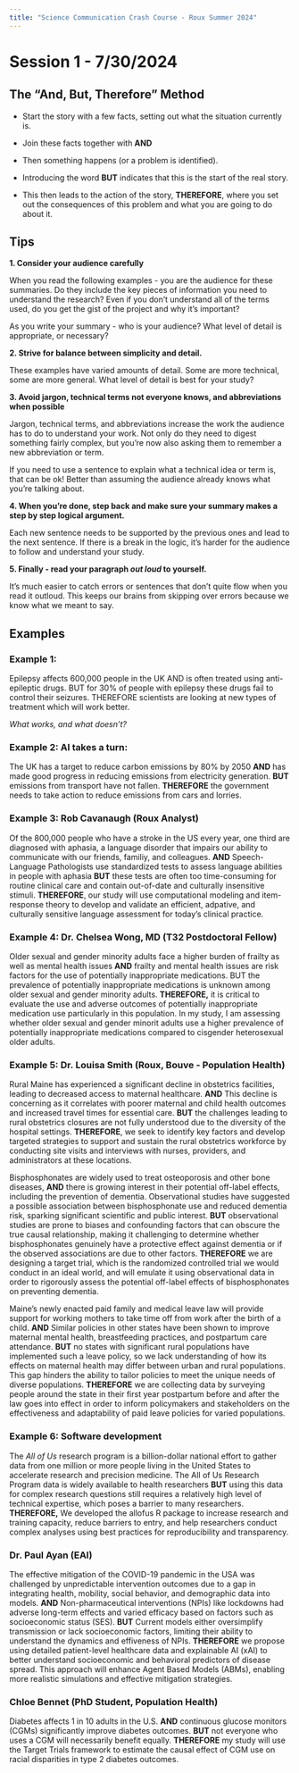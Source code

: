 ```yaml
---
title: "Science Communication Crash Course - Roux Summer 2024"
---
```


# Session 1 - 7/30/2024

## The "And, But, Therefore" Method

- Start the story with a few facts, setting out what the situation currently is. 

- Join these facts together with **AND** 

- Then something happens (or a problem is identified). 

- Introducing the word **BUT** indicates that this is the start of the real story. 

- This then leads to the action of the story, **THEREFORE**, where you set out the consequences of this problem and what you are going to do about it.

## Tips

**1. Consider your audience carefully**

When you read the following examples - you are the audience for these summaries. Do they include the 
key pieces of information you need to understand the research? Even if you don't understand all of the terms
used, do you get the gist of the project and why it's important? 

As you write your summary - who is your audience? What level of detail is appropriate, or necessary? 

**2. Strive for balance between simplicity and detail. **

These examples have varied amounts of detail. Some are more technical, some are more general. What level of detail is best for your study?

**3. Avoid jargon, technical terms not everyone knows, and abbreviations when possible**

Jargon, technical terms, and abbreviations increase the work the audience has to do to understand your work. Not only do they need to digest something fairly complex, but you're now also asking them to remember a new abbreviation or term. 

If you need to use a sentence to explain what a technical idea or term is, that can be ok! Better than assuming the audience already knows what you're talking about. 

**4. When you're done, step back and make sure your summary makes a step by step logical argument. **

Each new sentence needs to be supported by the previous ones and lead to the next sentence. If there is a break in the logic, it's harder for the audience to follow and understand your study. 

**5. Finally - read your paragraph *out loud* to yourself.**

It's much easier to catch errors or sentences that don't quite flow when you read it outloud. This keeps our brains from skipping over errors because we know what we meant to say.

## Examples

### Example 1:

Epilepsy affects 600,000 people in the UK AND is often treated using anti-epileptic drugs. BUT for 30% of people with epilepsy these drugs fail to control their seizures. THEREFORE scientists are looking at new types of treatment which will work better.

*What works, and what doesn't?*

### Example 2:  AI takes a turn:

The UK has a target to reduce carbon emissions by 80% by 2050 **AND** has made good progress in reducing emissions from electricity generation. **BUT** emissions from transport have not fallen. **THEREFORE** the government needs to take action to reduce emissions from cars and lorries.

### Example 3: Rob Cavanaugh (Roux Analyst)

Of the 800,000 people who have a stroke in the US every year, one third are diagnosed with aphasia, a language disorder that impairs our ability to communicate with our friends, familiy, and colleagues. 
**AND** Speech-Language Pathologists use standardized tests to assess language abilities in people with aphasia **BUT** these tests are often too time-consuming for routine clinical care and contain out-of-date and culturally insensitive stimuli. 
**THEREFORE**, our study will use computational modeling and item-response theory to develop and validate an efficient, adpative, and culturally sensitive language assessment for today's clinical practice.

### Example 4: Dr. Chelsea Wong, MD (T32 Postdoctoral Fellow)
 
Older sexual and gender minority adults face a higher burden of frailty as well as mental health issues **AND** frailty and mental health issues are risk factors for the use of potentially inappropriate medications. BUT the prevalence of potentially inappropriate medications is unknown among older sexual and gender minority adults. **THEREFORE,** it is critical to evaluate the use and adverse outcomes of potentially inappropriate medication use particularly in this population. In my study, I am assessing whether older sexual and gender minorit adults use a higher prevalence of potentially inappropriate medications compared to cisgender heterosexual older adults.

### Example 5: Dr. Louisa Smith (Roux, Bouve - Population Health)

Rural Maine has experienced a significant decline in obstetrics facilities, leading to decreased access to maternal healthcare. **AND** This decline is concerning as it correlates with poorer maternal and child health outcomes and increased travel times for essential care. **BUT** the challenges leading to rural obstetrics closures are not fully understood due to the diversity of the hospital settings. **THEREFORE**, we seek to identify key factors and develop targeted strategies to support and sustain the rural obstetrics workforce by conducting site visits and interviews with nurses, providers, and administrators at these locations.

Bisphosphonates are widely used to treat osteoporosis and other bone diseases, **AND** there is growing interest in their potential off-label effects, including the prevention of dementia. Observational studies have suggested a possible association between bisphosphonate use and reduced dementia risk, sparking significant scientific and public interest. **BUT** observational studies are prone to biases and confounding factors that can obscure the true causal relationship, making it challenging to determine whether bisphosphonates genuinely have a protective effect against dementia or if the observed associations are due to other factors. **THEREFORE** we are designing a target trial, which is the randomized controlled trial we would conduct in an ideal world, and will emulate it using observational data in order to rigorously assess the potential off-label effects of bisphosphonates on preventing dementia.

Maine's newly enacted paid family and medical leave law will provide support for working mothers to take time off from work after the birth of a child. **AND** Similar policies in other states have been shown to improve maternal mental health, breastfeeding practices, and postpartum care attendance. **BUT** no states with significant rural populations have implemented such a leave policy, so we lack understanding of how its effects on maternal health may differ between urban and rural populations. This gap hinders the ability to tailor policies to meet the unique needs of diverse populations. **THEREFORE** we are collecting data by surveying people around the state in their first year postpartum before and after the law goes into effect in order to inform policymakers and stakeholders on the effectiveness and adaptability of paid leave policies for varied populations.

### Example 6: Software development

The *All of Us* research program is a billion-dollar national effort to gather data from one million or more people living in the United States to accelerate research and precision medicine. The All of Us Research Program data is widely available to health researchers **BUT** using this data for complex research questions still requires a relatively high level of technical expertise, which poses a barrier to many researchers. **THEREFORE,** We developed the allofus R package to increase research and training capacity, reduce barriers to entry, and help researchers conduct complex analyses using best practices for reproducibility and transparency. 

### Dr. Paul Ayan (EAI)

The effective mitigation of the COVID-19 pandemic in the USA was challenged by unpredictable intervention outcomes due to a gap in integrating health, mobility, social behavior, and demographic data into models. **AND** Non-pharmaceutical interventions (NPIs) like lockdowns had adverse long-term effects and varied efficacy based on factors such as socioeconomic status (SES). **BUT** Current models either oversimplify transmission or lack socioeconomic factors, limiting their ability to understand the dynamics and effiveness of NPIs. **THEREFORE** we propose using detailed patient-level healthcare data and explainable AI (xAI) to better understand socioeconomic and behavioral predictors of disease spread. This approach will enhance Agent Based Models (ABMs), enabling more realistic simulations and effective mitigation strategies.

### Chloe Bennet (PhD Student, Population Health)

Diabetes affects 1 in 10 adults in the U.S. **AND** continuous glucose monitors (CGMs) significantly improve diabetes outcomes. **BUT** not everyone who uses a CGM will necessarily benefit equally. **THEREFORE** my study will use the Target Trials framework to estimate the causal effect of CGM use on racial disparities in type 2 diabetes outcomes.